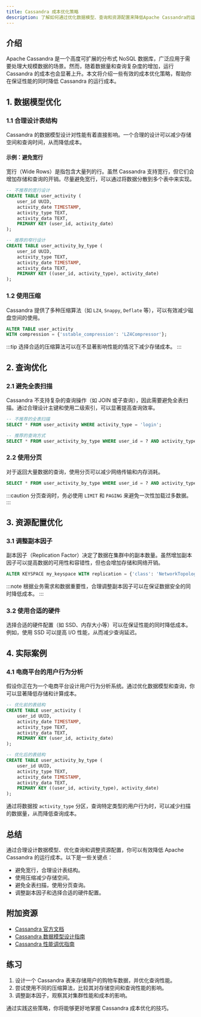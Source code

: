 ```yaml
---
title: Cassandra 成本优化策略
description: 了解如何通过优化数据模型、查询和资源配置来降低Apache Cassandra的运行成本。
---
```


## 介绍

Apache Cassandra 是一个高度可扩展的分布式 NoSQL 数据库，广泛应用于需要处理大规模数据的场景。然而，随着数据量和查询复杂度的增加，运行 Cassandra 的成本也会显著上升。本文将介绍一些有效的成本优化策略，帮助你在保证性能的同时降低 Cassandra 的运行成本。

## 1. 数据模型优化

### 1.1 合理设计表结构

Cassandra 的数据模型设计对性能有着直接影响。一个合理的设计可以减少存储空间和查询时间，从而降低成本。

#### 示例：避免宽行

宽行（Wide Rows）是指包含大量列的行。虽然 Cassandra 支持宽行，但它们会增加存储和查询的开销。尽量避免宽行，可以通过将数据分散到多个表中来实现。

```sql
-- 不推荐的宽行设计
CREATE TABLE user_activity (
    user_id UUID,
    activity_date TIMESTAMP,
    activity_type TEXT,
    activity_data TEXT,
    PRIMARY KEY (user_id, activity_date)
);

-- 推荐的窄行设计
CREATE TABLE user_activity_by_type (
    user_id UUID,
    activity_type TEXT,
    activity_date TIMESTAMP,
    activity_data TEXT,
    PRIMARY KEY ((user_id, activity_type), activity_date)
);
```

### 1.2 使用压缩

Cassandra 提供了多种压缩算法（如 `LZ4`, `Snappy`, `Deflate` 等），可以有效减少磁盘空间的使用。

```sql
ALTER TABLE user_activity 
WITH compression = {'sstable_compression': 'LZ4Compressor'};
```

:::tip
选择合适的压缩算法可以在不显著影响性能的情况下减少存储成本。
:::

## 2. 查询优化

### 2.1 避免全表扫描

Cassandra 不支持复杂的查询操作（如 JOIN 或子查询），因此需要避免全表扫描。通过合理设计主键和使用二级索引，可以显著提高查询效率。

```sql
-- 不推荐的全表扫描
SELECT * FROM user_activity WHERE activity_type = 'login';

-- 推荐的查询方式
SELECT * FROM user_activity_by_type WHERE user_id = ? AND activity_type = 'login';
```

### 2.2 使用分页

对于返回大量数据的查询，使用分页可以减少网络传输和内存消耗。

```sql
SELECT * FROM user_activity_by_type WHERE user_id = ? AND activity_type = 'login' LIMIT 100;
```

:::caution
分页查询时，务必使用 `LIMIT` 和 `PAGING` 来避免一次性加载过多数据。
:::

## 3. 资源配置优化

### 3.1 调整副本因子

副本因子（Replication Factor）决定了数据在集群中的副本数量。虽然增加副本因子可以提高数据的可用性和容错性，但也会增加存储和网络开销。

```sql
ALTER KEYSPACE my_keyspace WITH replication = {'class': 'NetworkTopologyStrategy', 'dc1': 3};
```

:::note
根据业务需求和数据重要性，合理调整副本因子可以在保证数据安全的同时降低成本。
:::

### 3.2 使用合适的硬件

选择合适的硬件配置（如 SSD、内存大小等）可以在保证性能的同时降低成本。例如，使用 SSD 可以提高 I/O 性能，从而减少查询延迟。

## 4. 实际案例

### 4.1 电商平台的用户行为分析

假设你正在为一个电商平台设计用户行为分析系统。通过优化数据模型和查询，你可以显著降低存储和计算成本。

```sql
-- 优化前的表结构
CREATE TABLE user_activity (
    user_id UUID,
    activity_date TIMESTAMP,
    activity_type TEXT,
    activity_data TEXT,
    PRIMARY KEY (user_id, activity_date)
);

-- 优化后的表结构
CREATE TABLE user_activity_by_type (
    user_id UUID,
    activity_type TEXT,
    activity_date TIMESTAMP,
    activity_data TEXT,
    PRIMARY KEY ((user_id, activity_type), activity_date)
);
```

通过将数据按 `activity_type` 分区，查询特定类型的用户行为时，可以减少扫描的数据量，从而降低查询成本。

## 总结

通过合理设计数据模型、优化查询和调整资源配置，你可以有效降低 Apache Cassandra 的运行成本。以下是一些关键点：

- 避免宽行，合理设计表结构。
- 使用压缩减少存储空间。
- 避免全表扫描，使用分页查询。
- 调整副本因子和选择合适的硬件配置。

## 附加资源

- [Cassandra 官方文档](https://cassandra.apache.org/doc/latest/)
- [Cassandra 数据模型设计指南](https://docs.datastax.com/en/dse/6.7/cql/cql/cql_using/useWhenDataModel.html)
- [Cassandra 性能调优指南](https://docs.datastax.com/en/dse/6.7/dse-dev/datastax_enterprise/performance/index.html)

## 练习

1. 设计一个 Cassandra 表来存储用户的购物车数据，并优化查询性能。
2. 尝试使用不同的压缩算法，比较其对存储空间和查询性能的影响。
3. 调整副本因子，观察其对集群性能和成本的影响。

通过实践这些策略，你将能够更好地掌握 Cassandra 成本优化的技巧。